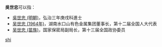 '''吳世忠'''可以指：
* [[吳世忠_(明朝)|吳世忠 (明朝)]]，弘治三年庚戌科進士
* [[吴世忠_(1964年)|吴世忠 (1964年)]]，湖南水口山有色金属集团董事长，第十二届全国人大代表
* [[吴世忠_(苗族)|吴世忠 (苗族)]]，国家保密局副局长，第十三届全国政协委员

{{disambig}}

[[Category:三字吴姓人名消歧义|shi]]